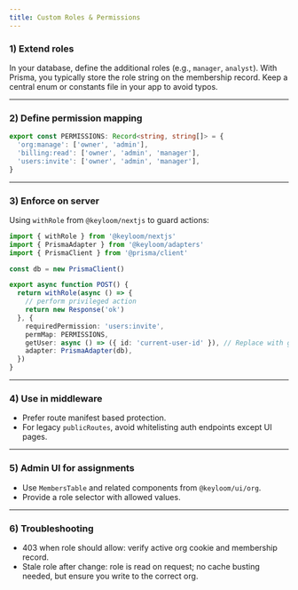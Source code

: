```yaml
---
title: Custom Roles & Permissions
---
```




<Steps>

### 1) Extend roles

In your database, define the additional roles (e.g., `manager`, `analyst`). With Prisma, you typically store the role string on the membership record. Keep a central enum or constants file in your app to avoid typos.

---

### 2) Define permission mapping

```ts
export const PERMISSIONS: Record<string, string[]> = {
  'org:manage': ['owner', 'admin'],
  'billing:read': ['owner', 'admin', 'manager'],
  'users:invite': ['owner', 'admin', 'manager'],
}
```

---

### 3) Enforce on server

Using `withRole` from `@keyloom/nextjs` to guard actions:

```ts
import { withRole } from '@keyloom/nextjs'
import { PrismaAdapter } from '@keyloom/adapters'
import { PrismaClient } from '@prisma/client'

const db = new PrismaClient()

export async function POST() {
  return withRole(async () => {
    // perform privileged action
    return new Response('ok')
  }, {
    requiredPermission: 'users:invite',
    permMap: PERMISSIONS,
    getUser: async () => ({ id: 'current-user-id' }), // Replace with getUser()
    adapter: PrismaAdapter(db),
  })
}
```

---

### 4) Use in middleware

- Prefer route manifest based protection.
- For legacy `publicRoutes`, avoid whitelisting auth endpoints except UI pages.

---

### 5) Admin UI for assignments

- Use `MembersTable` and related components from `@keyloom/ui/org`.
- Provide a role selector with allowed values.

---

### 6) Troubleshooting

- 403 when role should allow: verify active org cookie and membership record.
- Stale role after change: role is read on request; no cache busting needed, but ensure you write to the correct org.

</Steps>

